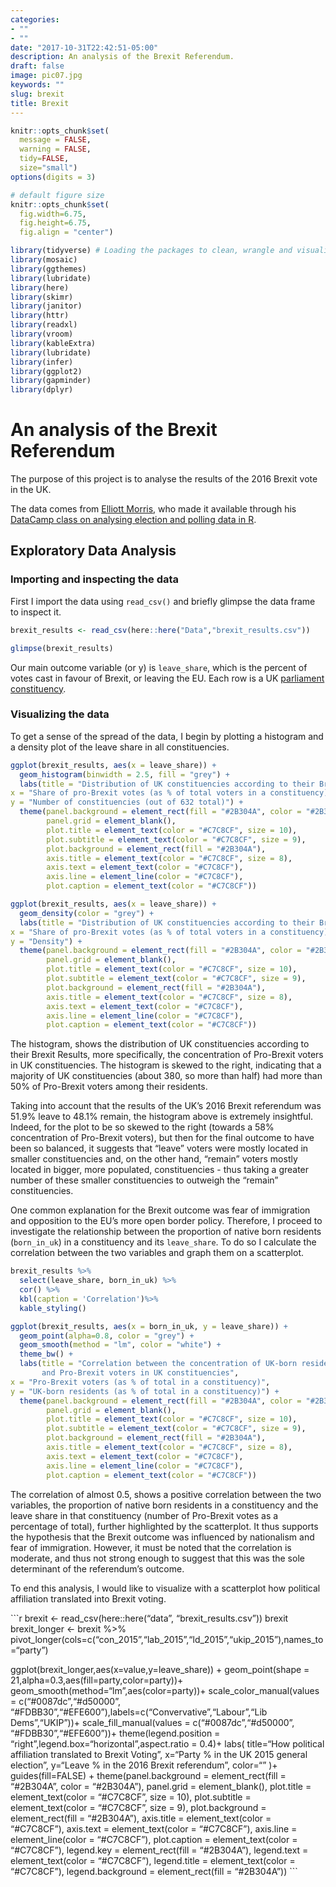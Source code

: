 ```yaml
---
categories:
- ""
- ""
date: "2017-10-31T22:42:51-05:00"
description: An analysis of the Brexit Referendum.
draft: false
image: pic07.jpg
keywords: ""
slug: brexit
title: Brexit
---
```


```r
knitr::opts_chunk$set(
  message = FALSE, 
  warning = FALSE, 
  tidy=FALSE,     
  size="small")   
options(digits = 3)

# default figure size
knitr::opts_chunk$set(
  fig.width=6.75, 
  fig.height=6.75,
  fig.align = "center")
```

```r
library(tidyverse) # Loading the packages to clean, wrangle and visualize data
library(mosaic)
library(ggthemes)
library(lubridate)
library(here)
library(skimr)
library(janitor)
library(httr)
library(readxl)
library(vroom)
library(kableExtra)
library(lubridate)
library(infer)
library(ggplot2)
library(gapminder)  
library(dplyr)
```

# An analysis of the Brexit Referendum 

The purpose of this project is to analyse the results of the 2016 Brexit vote in the UK. 

The data comes from [Elliott Morris](https://www.thecrosstab.com/), who made it available through his [DataCamp class on analysing election and polling data in R](https://www.datacamp.com/courses/analyzing-election-and-polling-data-in-r).

## Exploratory Data Analysis
### Importing and inspecting the data

First I import the data using `read_csv()` and briefly glimpse the data frame to inspect it. 

```r
brexit_results <- read_csv(here::here("Data","brexit_results.csv"))

glimpse(brexit_results)
```

Our main outcome variable (or y) is `leave_share`, which is the percent of votes cast in favour of Brexit, or leaving the EU. Each row is a UK [parliament constituency](https://en.wikipedia.org/wiki/United_Kingdom_Parliament_constituencies). 

### Visualizing the data

To get a sense of the spread of the data, I begin by plotting a histogram and a density plot of the leave share in all constituencies.

```r
ggplot(brexit_results, aes(x = leave_share)) +
  geom_histogram(binwidth = 2.5, fill = "grey") + 
  labs(title = "Distribution of UK constituencies according to their Brexit Results", subtitle = "Pro-Brexit voters' concentration in UK constituencies",
x = "Share of pro-Brexit votes (as % of total voters in a constituency)",
y = "Number of constituencies (out of 632 total)") + 
  theme(panel.background = element_rect(fill = "#2B304A", color = "#2B304A"), 
        panel.grid = element_blank(),
        plot.title = element_text(color = "#C7C8CF", size = 10),
        plot.subtitle = element_text(color = "#C7C8CF", size = 9),
        plot.background = element_rect(fill = "#2B304A"),
        axis.title = element_text(color = "#C7C8CF", size = 8), 
        axis.text = element_text(color = "#C7C8CF"),
        axis.line = element_line(color = "#C7C8CF"),
        plot.caption = element_text(color = "#C7C8CF"))

ggplot(brexit_results, aes(x = leave_share)) +
  geom_density(color = "grey") +
  labs(title = "Distribution of UK constituencies according to their Brexit Results", subtitle = "Pro-Brexit voters' concentration in UK constituencies",
x = "Share of pro-Brexit votes (as % of total voters in a constituency)",
y = "Density") + 
  theme(panel.background = element_rect(fill = "#2B304A", color = "#2B304A"), 
        panel.grid = element_blank(),
        plot.title = element_text(color = "#C7C8CF", size = 10),
        plot.subtitle = element_text(color = "#C7C8CF", size = 9),
        plot.background = element_rect(fill = "#2B304A"),
        axis.title = element_text(color = "#C7C8CF", size = 8), 
        axis.text = element_text(color = "#C7C8CF"),
        axis.line = element_line(color = "#C7C8CF"),
        plot.caption = element_text(color = "#C7C8CF"))

```

The histogram, shows the distribution of UK constituencies according to their Brexit Results, more specifically, the concentration of Pro-Brexit voters in UK constituencies. The histogram is skewed to the right, indicating that a majority of UK constituencies (about 380, so more than half) had more than 50% of Pro-Brexit voters among their residents.

Taking into account that the results of the UK's 2016 Brexit referendum was 51.9% leave to 48.1% remain, the histogram above is extremely insightful. Indeed, for the plot to be so skewed to the right (towards a 58% concentration of Pro-Brexit voters), but then for the final outcome to have been so balanced, it suggests that "leave" voters were mostly located in smaller constituencies and, on the other hand, "remain" voters mostly located in bigger, more populated, constituencies - thus taking a greater number of these smaller constituencies to outweigh the "remain" constituencies. 

One common explanation for the Brexit outcome was fear of immigration and opposition to the EU's more open border policy. Therefore, I proceed to investigate the relationship between the proportion of native born residents (`born_in_uk`) in a constituency and its `leave_share`. To do so I calculate the correlation between the two variables and graph them on a scatterplot.

```r
brexit_results %>% 
  select(leave_share, born_in_uk) %>% 
  cor() %>%
  kbl(caption = 'Correlation')%>%
  kable_styling()
```


```r
ggplot(brexit_results, aes(x = born_in_uk, y = leave_share)) +
  geom_point(alpha=0.8, color = "grey") +
  geom_smooth(method = "lm", color = "white") +
  theme_bw() +
  labs(title = "Correlation between the concentration of UK-born residents 
       and Pro-Brexit voters in UK constituencies",
x = "Pro-Brexit voters (as % of total in a constituency)",
y = "UK-born residents (as % of total in a constituency)") + 
  theme(panel.background = element_rect(fill = "#2B304A", color = "#2B304A"), 
        panel.grid = element_blank(),
        plot.title = element_text(color = "#C7C8CF", size = 10),
        plot.subtitle = element_text(color = "#C7C8CF", size = 9),
        plot.background = element_rect(fill = "#2B304A"),
        axis.title = element_text(color = "#C7C8CF", size = 8), 
        axis.text = element_text(color = "#C7C8CF"),
        axis.line = element_line(color = "#C7C8CF"),
        plot.caption = element_text(color = "#C7C8CF"))
```

The correlation of almost 0.5, shows a positive correlation between the two variables, the proportion of native born residents in a constituency and the leave share in that constituency (number of Pro-Brexit votes as a percentage of total), further highlighted by the scatterplot. It thus supports the hypothesis that the Brexit outcome was influenced by nationalism and fear of immigration. However, it must be noted that the correlation is moderate, and thus not strong enough to suggest that this was the sole determinant of the referendum's outcome.

To end this analysis, I would like to visualize with a scatterplot how political affiliation translated into Brexit voting.

```r

brexit <- read_csv(here::here("data", "brexit_results.csv"))
brexit
brexit_longer <- brexit %>% pivot_longer(cols=c("con_2015","lab_2015","ld_2015","ukip_2015"),names_to="party")

ggplot(brexit_longer,aes(x=value,y=leave_share)) +
  geom_point(shape = 21,alpha=0.3,aes(fill=party,color=party))+
  geom_smooth(method="lm",aes(color=party))+
  scale_color_manual(values = c("#0087dc","#d50000", "#FDBB30","#EFE600"),labels=c("Convervative","Labour","Lib Dems","UKIP"))+
  scale_fill_manual(values = c("#0087dc","#d50000", "#FDBB30","#EFE600"))+
  theme(legend.position = "right",legend.box="horizontal",aspect.ratio = 0.4)+
  labs(
    title="How political affiliation translated to Brexit Voting",
    x="Party % in the UK 2015 general election",
    y="Leave % in the 2016 Brexit referendum",
    color=""
  )+
  guides(fill=FALSE) +
  theme(panel.background = element_rect(fill = "#2B304A", color = "#2B304A"), 
        panel.grid = element_blank(),
        plot.title = element_text(color = "#C7C8CF", size = 10),
        plot.subtitle = element_text(color = "#C7C8CF", size = 9),
        plot.background = element_rect(fill = "#2B304A"),
        axis.title = element_text(color = "#C7C8CF"), 
        axis.text = element_text(color = "#C7C8CF"),
        axis.line = element_line(color = "#C7C8CF"),
        plot.caption = element_text(color = "#C7C8CF"),
        legend.key = element_rect(fill = "#2B304A"),
        legend.text = element_text(color = "#C7C8CF"),
        legend.title = element_text(color = "#C7C8CF"),
         legend.background = element_rect(fill = "#2B304A"))
    ```
